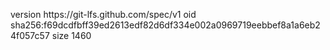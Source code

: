 version https://git-lfs.github.com/spec/v1
oid sha256:f69dcdfbff39ed2613edf82d6df334e002a0969719eebbef8a1a6eb24f057c57
size 1460
